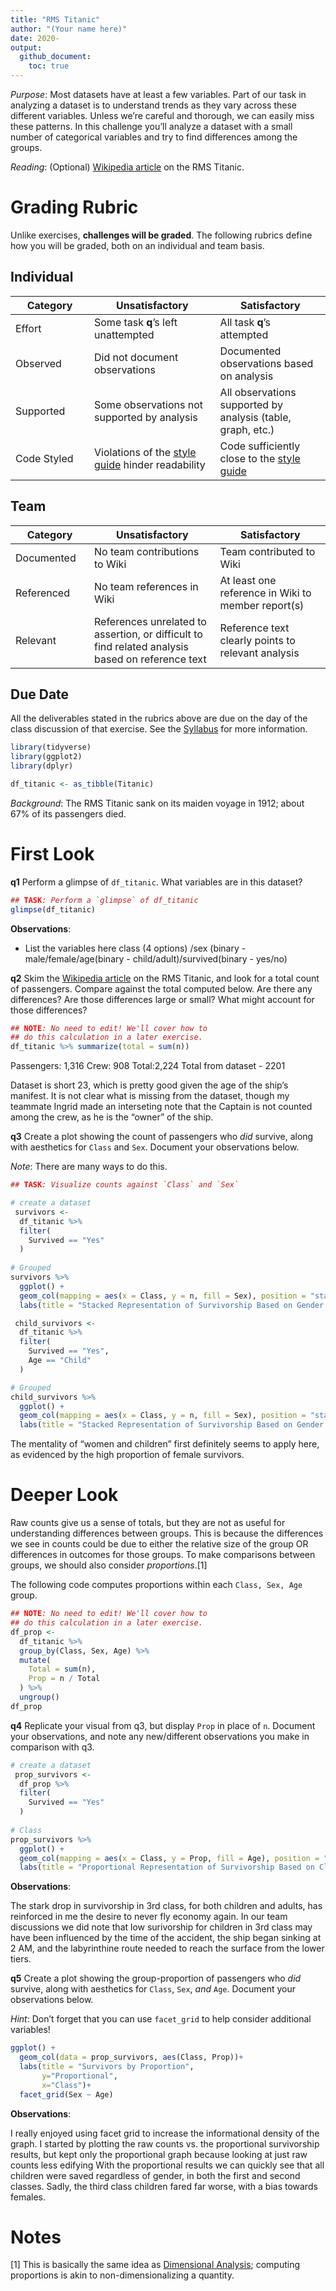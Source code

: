 ```yaml
---
title: "RMS Titanic"
author: "(Your name here)"
date: 2020-
output:
  github_document:
    toc: true
---
```


*Purpose*: Most datasets have at least a few variables. Part of our task in analyzing a dataset is to understand trends as they vary across these different variables. Unless we're careful and thorough, we can easily miss these patterns. In this challenge you'll analyze a dataset with a small number of categorical variables and try to find differences among the groups.

*Reading*: (Optional) [Wikipedia article](https://en.wikipedia.org/wiki/RMS_Titanic) on the RMS Titanic.

<!-- include-rubric -->
# Grading Rubric
<!-- -------------------------------------------------- -->

Unlike exercises, **challenges will be graded**. The following rubrics define how you will be graded, both on an individual and team basis.

## Individual
<!-- ------------------------- -->

| Category | Unsatisfactory | Satisfactory |
|----------|----------------|--------------|
| Effort | Some task __q__'s left unattempted | All task __q__'s attempted |
| Observed | Did not document observations | Documented observations based on analysis |
| Supported | Some observations not supported by analysis | All observations supported by analysis (table, graph, etc.) |
| Code Styled | Violations of the [style guide](https://style.tidyverse.org/) hinder readability | Code sufficiently close to the [style guide](https://style.tidyverse.org/) |

## Team
<!-- ------------------------- -->

| Category | Unsatisfactory | Satisfactory |
|----------|----------------|--------------|
| Documented | No team contributions to Wiki | Team contributed to Wiki |
| Referenced | No team references in Wiki | At least one reference in Wiki to member report(s) |
| Relevant | References unrelated to assertion, or difficult to find related analysis based on reference text | Reference text clearly points to relevant analysis |

## Due Date
<!-- ------------------------- -->

All the deliverables stated in the rubrics above are due on the day of the class discussion of that exercise. See the [Syllabus](https://docs.google.com/document/d/1jJTh2DH8nVJd2eyMMoyNGroReo0BKcJrz1eONi3rPSc/edit?usp=sharing) for more information.

```r
library(tidyverse)
library(ggplot2)
library(dplyr)

df_titanic <- as_tibble(Titanic)
```

*Background*: The RMS Titanic sank on its maiden voyage in 1912; about 67% of its passengers died.

# First Look
<!-- -------------------------------------------------- -->

__q1__ Perform a glimpse of `df_titanic`. What variables are in this dataset?

```r
## TASK: Perform a `glimpse` of df_titanic
glimpse(df_titanic)
```

**Observations**:

- List the variables here
class (4 options) /sex (binary - male/female/age(binary - child/adult)/survived(binary - yes/no)

__q2__ Skim the [Wikipedia article](https://en.wikipedia.org/wiki/RMS_Titanic) on the RMS Titanic, and look for a total count of passengers. Compare against the total computed below. Are there any differences? Are those differences large or small? What might account for those differences?

```r
## NOTE: No need to edit! We'll cover how to
## do this calculation in a later exercise.
df_titanic %>% summarize(total = sum(n))
```

Passengers: 1,316 Crew: 908 Total:2,224
Total from dataset - 2201

Dataset is short 23, which is pretty good given the age of the ship's manifest. It is not clear what is missing from the dataset, though my teammate Ingrid made an interseting note that the Captain is not counted among the crew, as he is the "owner" of the ship.

__q3__ Create a plot showing the count of passengers who *did* survive, along with aesthetics for `Class` and `Sex`. Document your observations below.

*Note*: There are many ways to do this.

```r
## TASK: Visualize counts against `Class` and `Sex`

# create a dataset
 survivors <-
  df_titanic %>%
  filter(
    Survived == "Yes"
  )
 
# Grouped
survivors %>%
  ggplot() +
  geom_col(mapping = aes(x = Class, y = n, fill = Sex), position = "stack") +
  labs(title = "Stacked Representation of Survivorship Based on Gender and Class")

 child_survivors <-
  df_titanic %>%
  filter(
    Survived == "Yes",
    Age == "Child"
  )

# Grouped
child_survivors %>%
  ggplot() +
  geom_col(mapping = aes(x = Class, y = n, fill = Sex), position = "stack") +
  labs(title = "Stacked Representation of Survivorship Based on Gender and Class for Children")


```

The mentality of "women and children" first definitely seems to apply here, as evidenced by the high proportion of female survivors.

# Deeper Look
<!-- -------------------------------------------------- -->

Raw counts give us a sense of totals, but they are not as useful for understanding differences between groups. This is because the differences we see in counts could be due to either the relative size of the group OR differences in outcomes for those groups. To make comparisons between groups, we should also consider *proportions*.[1]

The following code computes proportions within each `Class, Sex, Age` group.

```r
## NOTE: No need to edit! We'll cover how to
## do this calculation in a later exercise.
df_prop <-
  df_titanic %>%
  group_by(Class, Sex, Age) %>%
  mutate(
    Total = sum(n),
    Prop = n / Total
  ) %>%
  ungroup()
df_prop
```

__q4__ Replicate your visual from q3, but display `Prop` in place of `n`. Document your observations, and note any new/different observations you make in comparison with q3.

```r

# create a dataset
 prop_survivors <-
  df_prop %>%
  filter(
    Survived == "Yes"
  )
 
# Class
prop_survivors %>%
  ggplot() +
  geom_col(mapping = aes(x = Class, y = Prop, fill = Age), position = "dodge") +
  labs(title = "Proportional Representation of Survivorship Based on Class")


```

**Observations**:

The stark drop in survivorship in 3rd class, for both children and adults, has reinforced in me the desire to never fly economy again. In our team discussions we did note that low surivorship for children in 3rd class may have been influenced by the time of the accident, the ship began sinking at 2 AM, and the labyrinthine route needed to reach the surface from the lower tiers.

__q5__ Create a plot showing the group-proportion of passengers who *did* survive, along with aesthetics for `Class`, `Sex`, *and* `Age`. Document your observations below.

*Hint*: Don't forget that you can use `facet_grid` to help consider additional variables!

```r

ggplot() + 
  geom_col(data = prop_survivors, aes(Class, Prop))+
  labs(title = "Survivors by Proportion",
       y="Proportional",
       x="Class")+
  facet_grid(Sex ~ Age)

```

**Observations**:

I really enjoyed using facet grid to increase the informational density of the graph. I started by plotting the raw counts vs. the proportional survivorship results, but kept only the proportional graph because looking at just raw counts less edifying With the proportional results we can quickly see that all children were saved regardless of gender, in both the first and second classes. Sadly, the third class children fared far worse, with a bias towards females.

# Notes
<!-- -------------------------------------------------- -->

[1] This is basically the same idea as [Dimensional Analysis](https://en.wikipedia.org/wiki/Dimensional_analysis); computing proportions is akin to non-dimensionalizing a quantity.
